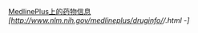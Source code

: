 [[MedlinePlus|MedlinePlus上的药物信息]] ''[http://www.nlm.nih.gov/medlineplus/druginfo/{{{1}}}/{{{2}}}.html {{{1}}}-{{{2}}}]''<noinclude>[[Category:医学模板|{{PAGENAME}}]]</noinclude>